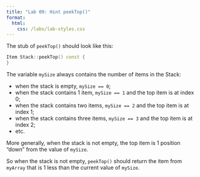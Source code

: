 ```yaml
---
title: "Lab 09: Hint peekTop()"
format: 
  html:
    css: /labs/lab-styles.css
---
```


The stub of `peekTop()` should look like this:

``` cpp
Item Stack::peekTop() const {
}
```

The variable `mySize` always contains the number of items in the Stack:

-   when the stack is empty, `mySize == 0`;
-   when the stack contains 1 item, `mySize == 1` and the top item is at index 0;
-   when the stack contains two items, `mySize == 2` and the top item is at index 1;
-   when the stack contains three items, `mySize == 3` and the top item is at index 2;
-   etc.

More generally, when the stack is not empty, the top item is 1 position "down" from the value of `mySize`.

So when the stack is not empty, `peekTop()` should return the item from `myArray` that is 1 less than the current value of `mySize`.